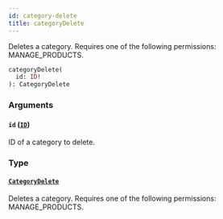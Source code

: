 ```yaml
---
id: category-delete
title: categoryDelete
---
```



Deletes a category. Requires one of the following permissions: MANAGE_PRODUCTS.

```graphql
categoryDelete(
  id: ID!
): CategoryDelete
```


### Arguments

#### `id` ([`ID`](../../../developer/api-reference/scalars/id))

ID of a category to delete.


### Type

#### [`CategoryDelete`](../../../developer/api-reference/objects/category-delete) 

Deletes a category. Requires one of the following permissions: MANAGE_PRODUCTS.




